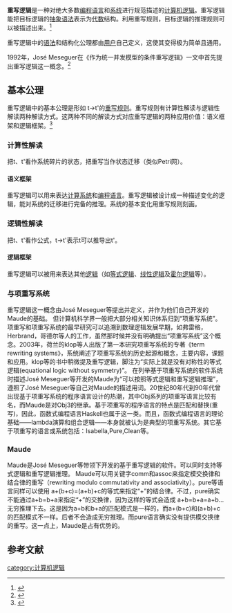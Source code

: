 {{expert|time=2011-01-05T15:17:06+00:00}}
'''重写逻辑'''是一种对绝大多数[[编程语言|编程语言]]和[[系统|系统]]进行规范描述的[[计算机逻辑|计算机逻辑]]。重写逻辑能把目标逻辑的[[抽象语法|抽象语法]]表示为[[代数|代数]]结构。利用重写规则，目标逻辑的推理规则可以被描述出来。<ref>{{Cite book | author = Gabbay,D.M.,&Guenthner,F. | title = Handbook of Philosophical Logic-vol 9 | location =  | publisher = Kluwer Academic Publishers | date =  | pages =  | ISBN =  | accessdate = 2011年1月 | url = http://logic-china.info/index.php?q=about_rl | language = en | archive-date = 2019-06-30 | archive-url = https://web.archive.org/web/20190630203148/http://logic-china.info/?q=about_rl | dead-url = no }}</ref>

重写逻辑中的[[语法|语法]]和结构化公理都由[[用户|用户]]自己定义，这使其变得极为简单且通用。

1992年，José Meseguer在《作为统一并发模型的条件重写逻辑》一文中首先提出重写逻辑这一概念。<ref>{{cite journal | title = Conditional rewriting logic as a unified model of concurrency | author = José Meseguer | journal = Theoretical Computer Science | year = 1992 |pages = 73-155 }}</ref>

==基本公理==
重写逻辑中的基本公理是形如 t→t'的[[重写规则|重写规则]]。重写规则有计算性解读与逻辑性解读两种解读方式。这两种不同的解读方式对应重写逻辑的两种应用价值：语义框架和逻辑框架。<ref>{{Cite book | author = | title = Rewriting Logic: Roadmap and Bibliography | location =  | publisher =  | date =  | pages =  |ISBN = | accessdate = 2011年1月 | url =  | language= en}}</ref>

===计算性解读===
把t、t'看作系统碎片的状态，把重写当作状态迁移（类似Petri网）。

====语义框架====
重写逻辑可以用来表达[[计算系统|计算系统]]和[[编程语言|编程语言]]。重写逻辑被设计成一种描述变化的逻辑，能对系统的迁移进行完备的推理。系统的基本变化用重写规则刻画。

===逻辑性解读===
把t、t'看作公式，t→t'表示t可以推导出t'。

====逻辑框架====
重写逻辑可以被用来表达其他[[逻辑|逻辑]]（如[[等式逻辑|等式逻辑]]、[[线性逻辑|线性逻辑]]及[[霍尔逻辑|霍尔逻辑]]等）。



===与项重写系统===
重写逻辑这一概念由José Meseguer等提出并定义，并作为他们自己开发的Maude的基础。 但计算机科学界一般把大部分相关知识体系归到“项重写系统”。 项重写和项重写系统的最早研究可以追溯到数理逻辑发展早期，如弗雷格，Herbrand，哥德尔等人的工作，虽然那时候并没有明确提出“项重写系统”这个概念。2003年，荷兰的klop等人出版了第一本研究项重写系统的专著《term rewriting systems》，系统阐述了项重写系统的历史起源和概念，主要内容，课题和应用。klop等的书中稍微提及重写逻辑，脚注为“实际上就是没有对称性的等式逻辑(equational logic without symmetry)”。 在列举基于项重写系统的软件系统时描述José Meseguer等开发的Maude为“可以按照等式逻辑和重写逻辑推理”，遵照了José Meseguer等自己对Maude的描述用词。20世纪80年代到90年代曾出现基于项重写系统的程序语言设计的热潮，其中Obj系列的项重写语言比较有名，而Maude是对Obj3的继承。基于项重写的程序语言的特点是匹配和替换(重写)，因此，函数式编程语言Haskell也属于这一类。而且，函数式编程语言的理论基础——lambda演算和组合逻辑——本身就被认为是典型的项重写系统。其它基于项重写的语言或系统包括：Isabella,Pure,Clean等。<br />

===Maude===
Maude是José Meseguer等带领下开发的基于重写逻辑的软件。可以同时支持等式逻辑和重写逻辑推理。
Maude可以用关键字comm和assoc来指定模交换律和结合律的重写（rewriting modulo commutativity and associativity）。pure等语言同样可以使用 a+(b+c)=(a+b)+c的等式来指定“+”的结合律。不过，pure确实不能通过a+b=b+a来指定“+”的交换律，因为这样的等式会造成 a+b=b+a=a+b...无穷推理下去。这是因为a+b和b+a的匹配模式是一样的，而a+(b+c)和(a+b)+c的匹配模式不一样。后者不会造成无穷推理。而pure语言确实没有提供模交换律的重写。这一点上，Maude是占有优势的。<br />

==参考文献==
{{reflist}}

[[category:计算机逻辑|category:计算机逻辑]]